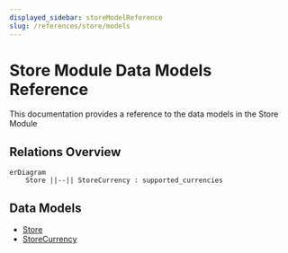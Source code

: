 ```yaml
---
displayed_sidebar: storeModelReference
slug: /references/store/models
---
```



# Store Module Data Models Reference

This documentation provides a reference to the data models in the Store Module

## Relations Overview

```mermaid
erDiagram
	Store ||--|| StoreCurrency : supported_currencies

```

## Data Models

- [Store](../../store_models/variables/store_models.Store/page.mdx)
- [StoreCurrency](../../store_models/variables/store_models.StoreCurrency/page.mdx)
